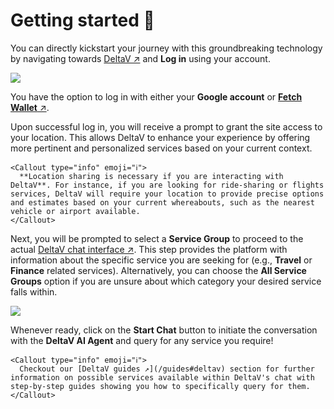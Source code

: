 
# Getting started 🎯

You can directly kickstart your journey with this groundbreaking technology by navigating towards [DeltaV ↗️](https://deltav.agentverse.ai/login) and **Log in** using your account.

![](../../../src/images/deltav/getting-started/intro_deltav.png)

You have the option to log in with either your **Google account** or [**Fetch Wallet** ↗️](/guides/fetch-network/fetch-wallet/fetch-wallet-getting-started).

Upon successful log in, you will receive a prompt to grant the site access to your location. This allows DeltaV to enhance your experience by offering more pertinent and personalized services based on your current context.

    <Callout type="info" emoji="ℹ️">
      **Location sharing is necessary if you are interacting with DeltaV**. For instance, if you are looking for ride-sharing or flights services, DeltaV will require your location to provide precise options and estimates based on your current whereabouts, such as the nearest vehicle or airport available.
    </Callout>

Next, you will be prompted to select a **Service Group** to proceed to the actual [DeltaV chat interface ↗️](/guides/deltav/deltav-chat-interface). This step provides the platform with information about the specific service you are seeking for (e.g., **Travel** or **Finance** related services). Alternatively, you can choose the **All Service Groups** option if you are unsure about which category your desired service falls within.

![](../../../src/images/deltav/getting-started/concepts_deltav_getting-started.png)

Whenever ready, click on the **Start Chat** button to initiate the conversation with the **DeltaV AI Agent** and query for any service you require!

    <Callout type="info" emoji="ℹ️">
      Checkout our [DeltaV guides ↗️](/guides#deltav) section for further information on possible services available within DeltaV's chat with step-by-step guides showing you how to specifically query for them.
    </Callout>
